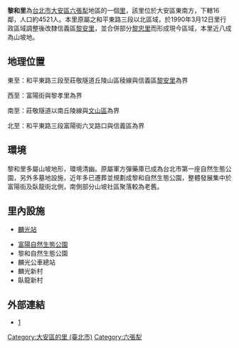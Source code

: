 {{coord|25.017745|N|121.557981|E|display=title}}
{{noteTA
|1=村里
}}{{ROC Village or Li Info
| Village/LiName = 黎和
| Village/Li = 里
| City/CountyName = 臺北市
| DivName = 大安區
| OldName = [[麟光|麟光]]、[[臥龍|臥龍]]、[[富陽|富陽]]
| AreaTotal = 0.5022
| Sub = 16
| HouseholdTotal = 2071
| YearMonth = 2020年12月
| PopTotal = 4521
| Male = 2133
| Female = 2388
| Longitude = 
| Latitude = 
| Neighbors = [[黎孝里|黎孝里]]、[[信義區_(臺北市)|信義區]][[黎忠里|黎忠里]]、[[信義區_(臺北市)|信義區]][[黎安里|黎安里]]、[[文山區|文山區]][[博嘉里|博嘉里]]、[[文山區|文山區]][[萬美里|萬美里]]、[[文山區|文山區]][[興昌里|興昌里]]
| MapLocation = 
| Head = 羅英珍
| Address = 大安區富陽街111號
| Website = https://li.taipei/cp.aspx?n=23D19FE3B3D40833
| Photo = 
| Photo size = 
| Caption = 
| DataSource = 
}}
'''黎和里'''為[[台北市|台北市]][[大安區_(臺北市)|大安區]][[六張犁|六張犁]]地區的一個[[里_(中華民國)|里]]，該里位於大安區東南方，下轄16鄰，人口約4521人。本里原屬之和平東路三段以北區域，於1990年3月12日里行政區域調整後改隸信義區[[黎安里|黎安里]]，並合併部分[[黎忠里|黎忠里]]而形成現今區域，本里近八成為山坡地。

==地理位置==
東至：和平東路三段至莊敬隧道丘陵山區稜線與信義區[[黎安里|黎安里]]為界

西至：富陽街與黎孝里為界

南至：莊敬隧道以南丘陵線與[[文山區|文山區]]為界

北至：和平東路三段富陽街六叉路口與信義區為界

==環境==
黎和里多屬山坡地形，環境清幽。原屬軍方彈藥庫已成為台北市第一座自然生態公園，另外多墓地設施，近年多已遷葬並規劃成黎和自然生態公園，整體發展集中於富陽街及臥龍街北側，南側部分山坡社區聚落較為老舊。

==里內設施==
*{{文湖線}}[[麟光站|麟光站]]
*[[富陽自然生態公園|富陽自然生態公園]]
*黎和自然生態公園
*麟光公車總站
*麟光新村
*臥龍新村

==外部連結==
*[https://dado.gov.taipei/台北市大安區公所]

{{臺北市大安區}}

[[Category:大安區的里_(臺北市)|Category:大安區的里 (臺北市)]]
[[Category:六張犁|Category:六張犁]]